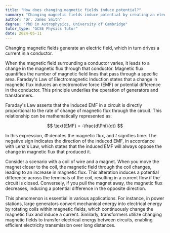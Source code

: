 ```yaml
---
title: "How does changing magnetic fields induce potential?"
summary: "Changing magnetic fields induce potential by creating an electric field, which drives a current in a conductor."
author: "Dr. James Smith"
degree: "PhD in Astrophysics, University of Cambridge"
tutor_type: "GCSE Physics Tutor"
date: 2024-05-11
---
```


Changing magnetic fields generate an electric field, which in turn drives a current in a conductor.

When the magnetic field surrounding a conductor varies, it leads to a change in the magnetic flux through that conductor. Magnetic flux quantifies the number of magnetic field lines that pass through a specific area. Faraday's Law of Electromagnetic Induction states that a change in magnetic flux induces an electromotive force (EMF) or potential difference in the conductor. This principle underlies the operation of generators and transformers.

Faraday's Law asserts that the induced EMF in a circuit is directly proportional to the rate of change of magnetic flux through the circuit. This relationship can be mathematically represented as:

$$
\text{EMF} = -\frac{d\Phi}{dt}
$$

In this expression, $\Phi$ denotes the magnetic flux, and $t$ signifies time. The negative sign indicates the direction of the induced EMF, in accordance with Lenz's Law, which states that the induced EMF will always oppose the change in magnetic flux that produced it.

Consider a scenario with a coil of wire and a magnet. When you move the magnet closer to the coil, the magnetic field through the coil changes, leading to an increase in magnetic flux. This alteration induces a potential difference across the terminals of the coil, resulting in a current flow if the circuit is closed. Conversely, if you pull the magnet away, the magnetic flux decreases, inducing a potential difference in the opposite direction.

This phenomenon is essential in various applications. For instance, in power stations, large generators convert mechanical energy into electrical energy by rotating coils within magnetic fields, which continuously change the magnetic flux and induce a current. Similarly, transformers utilize changing magnetic fields to transfer electrical energy between circuits, enabling efficient electricity transmission over long distances.
    
